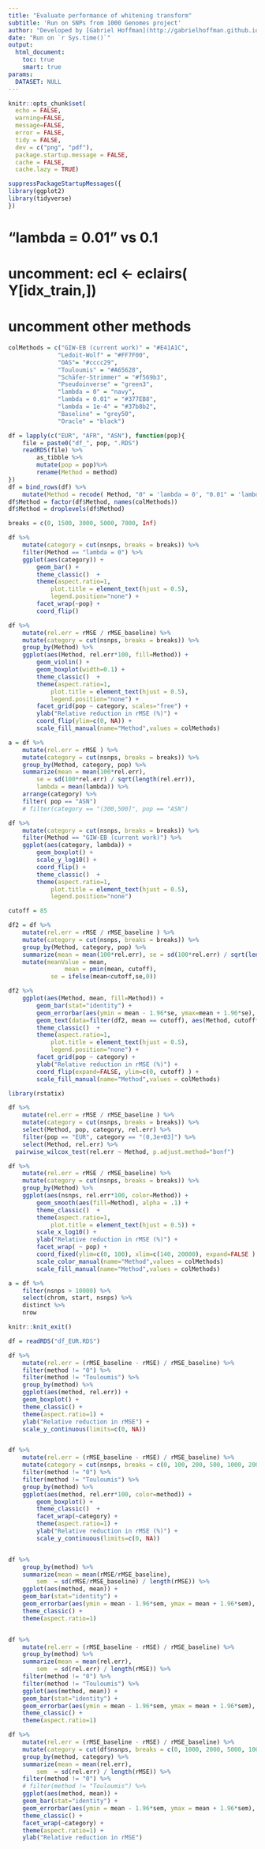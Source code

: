 ```yaml
---
title: "Evaluate performance of whitening transform"
subtitle: 'Run on SNPs from 1000 Genomes project'
author: "Developed by [Gabriel Hoffman](http://gabrielhoffman.github.io/)"
date: "Run on `r Sys.time()`"
output: 
  html_document:
    toc: true
    smart: true
params:
  DATASET: NULL
---
```



<!--- 

cd /hpc/users/hoffmg01/work/decorrelate_analysis

git pull 
R

system("git pull"); rmarkdown::render("eval_whitening.Rmd")



# https://hoffmg01.hpc.mssm.edu/decorrelate_analysis


--->


```r
knitr::opts_chunk$set(
  echo = FALSE,
  warning=FALSE,
  message=FALSE,
  error = FALSE,
  tidy = FALSE,
  dev = c("png", "pdf"),
  package.startup.message = FALSE,
  cache = FALSE,
  cache.lazy = TRUE)
```


```r
suppressPackageStartupMessages({
library(ggplot2)
library(tidyverse)
})
```

# "lambda = 0.01" vs 0.1
# uncomment: ecl <- eclairs( Y[idx_train,])
# uncomment other methods
```r
colMethods = c("GIW-EB (current work)" = "#E41A1C",
              "Ledoit-Wolf" = "#FF7F00", 
              "OAS"= "#cccc29", 
              "Touloumis" = "#A65628", 
              "Schäfer-Strimmer" = "#f569b3", 
              "Pseudoinverse" = "green3",                
              "lambda = 0" = "navy", 
              "lambda = 0.01" = "#377EB8", 
              "lambda = 1e-4" = "#37b8b2",              
              "Baseline" = "grey50",
              "Oracle" = "black")

df = lapply(c("EUR", "AFR", "ASN"), function(pop){
	file = paste0("df_", pop, ".RDS")
	readRDS(file) %>%
		as_tibble %>%
		mutate(pop = pop)%>%
		rename(Method = method)
})
df = bind_rows(df) %>%
	mutate(Method = recode( Method, "0" = 'lambda = 0', "0.01" = 'lambda = 0.01'))
df$Method = factor(df$Method, names(colMethods))
df$Method = droplevels(df$Method)

breaks = c(0, 1500, 3000, 5000, 7000, Inf)

df %>% 
	mutate(category = cut(nsnps, breaks = breaks)) %>%
	filter(Method == "lambda = 0") %>%
	ggplot(aes(category)) + 
		geom_bar() +
		theme_classic()  +
		theme(aspect.ratio=1, 
			plot.title = element_text(hjust = 0.5),
			legend.position="none") +
		facet_wrap(~pop) +
		coord_flip() 

df %>%
	mutate(rel.err = rMSE / rMSE_baseline) %>%
	mutate(category = cut(nsnps, breaks = breaks)) %>%
	group_by(Method) %>%
	ggplot(aes(Method, rel.err*100, fill=Method)) + 
		geom_violin() +
		geom_boxplot(width=0.1) +
		theme_classic()  +
		theme(aspect.ratio=1, 
			plot.title = element_text(hjust = 0.5),
			legend.position="none") +
		facet_grid(pop ~ category, scales="free") +
		ylab("Relative reduction in rMSE (%)") +
		coord_flip(ylim=c(0, NA)) + 
		scale_fill_manual(name="Method",values = colMethods)
```

```r
a = df %>%
	mutate(rel.err = rMSE ) %>%
	mutate(category = cut(nsnps, breaks = breaks)) %>%
	group_by(Method, category, pop) %>%
	summarize(mean = mean(100*rel.err), 
		se = sd(100*rel.err) / sqrt(length(rel.err)),
		lambda = mean(lambda)) %>%
	arrange(category) %>%
	filter( pop == "ASN") 
	# filter(category == "(300,500]", pop == "ASN") 

df %>% 
	mutate(category = cut(nsnps, breaks = breaks)) %>%
	filter(Method == "GIW-EB (current work)") %>%
	ggplot(aes(category, lambda)) +
		geom_boxplot() +
		scale_y_log10() + 
		coord_flip() +
		theme_classic()  +
		theme(aspect.ratio=1, 
			plot.title = element_text(hjust = 0.5),
			legend.position="none")
```


```r
cutoff = 85

df2 = df %>%
	mutate(rel.err = rMSE / rMSE_baseline ) %>%
	mutate(category = cut(nsnps, breaks = breaks)) %>%
	group_by(Method, category, pop) %>%
	summarize(mean = mean(100*rel.err), se = sd(100*rel.err) / sqrt(length(rel.err))) %>%
	mutate(meanValue = mean, 
				mean = pmin(mean, cutoff), 
		  	se = ifelse(mean<cutoff,se,0)) 

df2 %>%
	ggplot(aes(Method, mean, fill=Method)) + 
		geom_bar(stat="identity") +
		geom_errorbar(aes(ymin = mean - 1.96*se, ymax=mean + 1.96*se), width=0) +
		geom_text(data=filter(df2, mean == cutoff), aes(Method, cutoff*.9, label=round(meanValue, digits=1))) +
		theme_classic()  +
		theme(aspect.ratio=1, 
			plot.title = element_text(hjust = 0.5),
			legend.position="none") +
		facet_grid(pop ~ category) +
		ylab("Relative reduction in rMSE (%)") +
		coord_flip(expand=FALSE, ylim=c(0, cutoff) ) + 
		scale_fill_manual(name="Method",values = colMethods)
```


```r
library(rstatix)

df %>% 
	mutate(rel.err = rMSE / rMSE_baseline ) %>%
	mutate(category = cut(nsnps, breaks = breaks)) %>%
	select(Method, pop, category, rel.err) %>%
	filter(pop == "EUR", category == "(0,3e+03]") %>% 
	select(Method, rel.err) %>%
  pairwise_wilcox_test(rel.err ~ Method, p.adjust.method="bonf")
```




```r
df %>%
	mutate(rel.err = rMSE / rMSE_baseline) %>%
	mutate(category = cut(nsnps, breaks = breaks)) %>%
	group_by(Method) %>%
	ggplot(aes(nsnps, rel.err*100, color=Method)) + 
		geom_smooth(aes(fill=Method), alpha = .1) + 
		theme_classic()  +
		theme(aspect.ratio=1, 
			plot.title = element_text(hjust = 0.5)) +
		scale_x_log10() +
		ylab("Relative reduction in rMSE (%)") +
		facet_wrap( ~ pop) +
		coord_fixed(ylim=c(0, 100), xlim=c(140, 20000), expand=FALSE )  + 
		scale_color_manual(name="Method",values = colMethods)
		scale_fill_manual(name="Method",values = colMethods)
```

```r
a = df %>% 
	filter(nsnps > 10000) %>% 
	select(chrom, start, nsnps) %>% 
	distinct %>%
	nrow
```




```r
knitr::knit_exit()
```



```r
df = readRDS("df_EUR.RDS")
```

```r
df %>%
	mutate(rel.err = (rMSE_baseline - rMSE) / rMSE_baseline) %>%
	filter(method != "0") %>%
	filter(method != "Touloumis") %>%
	group_by(method) %>%
	ggplot(aes(method, rel.err)) + 
	geom_boxplot() +
	theme_classic() +
	theme(aspect.ratio=1) +
	ylab("Relative reduction in rMSE") +
	scale_y_continuous(limits=c(0, NA))


df %>%
	mutate(rel.err = (rMSE_baseline - rMSE) / rMSE_baseline) %>%
	mutate(category = cut(nsnps, breaks = c(0, 100, 200, 500, 1000, 2000, 5000, Inf))) %>%
	filter(method != "0") %>%
	filter(method != "Touloumis") %>%
	group_by(method) %>%
	ggplot(aes(method, rel.err*100, color=method)) + 
		geom_boxplot() +
		theme_classic()  +
		facet_wrap(~category) +
		theme(aspect.ratio=1) +
		ylab("Relative reduction in rMSE (%)") +
		scale_y_continuous(limits=c(0, NA))


df %>%
	group_by(method) %>%
	summarize(mean = mean(rMSE/rMSE_baseline), 
		sem  = sd(rMSE/rMSE_baseline) / length(rMSE)) %>%
	ggplot(aes(method, mean)) + 
	geom_bar(stat="identity") +
	geom_errorbar(aes(ymin = mean - 1.96*sem, ymax = mean + 1.96*sem), width=.1, color="red") +
	theme_classic() +
	theme(aspect.ratio=1)


df %>%
	mutate(rel.err = (rMSE_baseline - rMSE) / rMSE_baseline) %>%
	group_by(method) %>%
	summarize(mean = mean(rel.err), 
		sem  = sd(rel.err) / length(rMSE)) %>%
	filter(method != "0") %>%
	filter(method != "Touloumis") %>%
	ggplot(aes(method, mean)) + 
	geom_bar(stat="identity") +
	geom_errorbar(aes(ymin = mean - 1.96*sem, ymax = mean + 1.96*sem), width=.1, color="red") +
	theme_classic() +
	theme(aspect.ratio=1)

df %>%
	mutate(rel.err = (rMSE_baseline - rMSE) / rMSE_baseline) %>%
	mutate(category = cut(df$nsnps, breaks = c(0, 1000, 2000, 5000, 10000, Inf))) %>%
	group_by(method, category) %>%
	summarize(mean = mean(rel.err), 
		sem  = sd(rel.err) / length(rMSE)) %>%
	filter(method != "0") %>%
	# filter(method != "Touloumis") %>%
	ggplot(aes(method, mean)) + 
	geom_bar(stat="identity") +
	geom_errorbar(aes(ymin = mean - 1.96*sem, ymax = mean + 1.96*sem), width=.1, color="red") +
	theme_classic() +
	facet_wrap(~category) + 
	theme(aspect.ratio=1) +
	ylab("Relative reduction in rMSE")
```
















